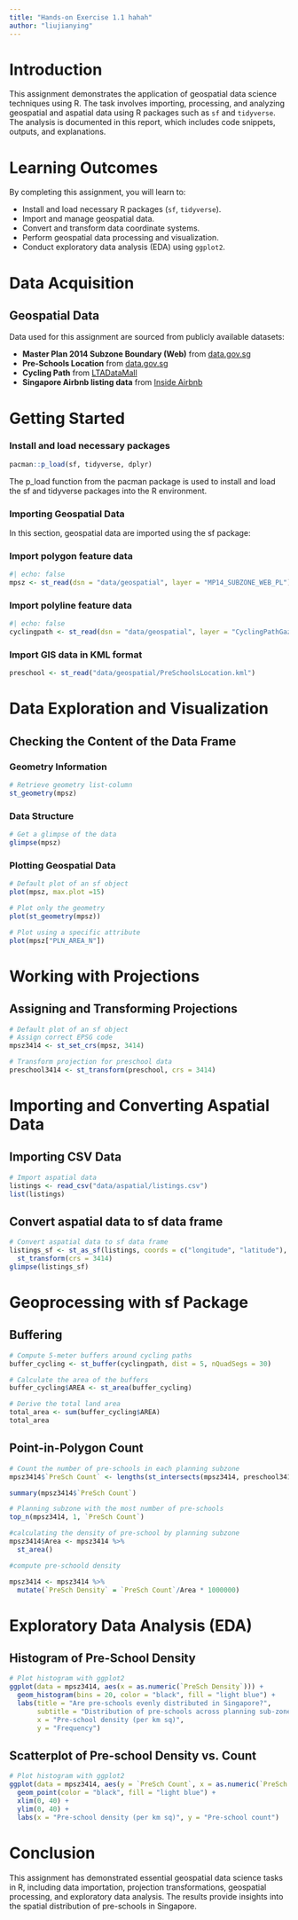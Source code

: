 ```yaml
---
title: "Hands-on Exercise 1.1 hahah"
author: "liujianying"
---
```


# Introduction

This assignment demonstrates the application of geospatial data science techniques using R. The task involves importing, processing, and analyzing geospatial and aspatial data using R packages such as `sf` and `tidyverse`. The analysis is documented in this report, which includes code snippets, outputs, and explanations.

# Learning Outcomes

By completing this assignment, you will learn to:

-   Install and load necessary R packages (`sf`, `tidyverse`).
-   Import and manage geospatial data.
-   Convert and transform data coordinate systems.
-   Perform geospatial data processing and visualization.
-   Conduct exploratory data analysis (EDA) using `ggplot2`.

# Data Acquisition

## Geospatial Data

Data used for this assignment are sourced from publicly available datasets:

-   **Master Plan 2014 Subzone Boundary (Web)** from [data.gov.sg](https://data.gov.sg/)
-   **Pre-Schools Location** from [data.gov.sg](https://data.gov.sg/)
-   **Cycling Path** from [LTADataMall](https://www.lta.gov.sg/content/ltagov/en/industry_innovations/industry_matters/datamall.html)
-   **Singapore Airbnb listing data** from [Inside Airbnb](http://insideairbnb.com/get-the-data.html)

# Getting Started

### Install and load necessary packages

```r

pacman::p_load(sf, tidyverse, dplyr)
```

The p_load function from the pacman package is used to install and load the sf and tidyverse packages into the R environment.

### Importing Geospatial Data

In this section, geospatial data are imported using the sf package:

### Import polygon feature data

```r
#| echo: false
mpsz <- st_read(dsn = "data/geospatial", layer = "MP14_SUBZONE_WEB_PL")

```

### Import polyline feature data

```r
#| echo: false
cyclingpath <- st_read(dsn = "data/geospatial", layer = "CyclingPathGazette")

```

### Import GIS data in KML format

```r

preschool <- st_read("data/geospatial/PreSchoolsLocation.kml")

```

# Data Exploration and Visualization

## Checking the Content of the Data Frame

### Geometry Information

```r

# Retrieve geometry list-column
st_geometry(mpsz)

```

### Data Structure

```r

# Get a glimpse of the data
glimpse(mpsz)
```

### Plotting Geospatial Data

```r

# Default plot of an sf object
plot(mpsz, max.plot =15)

# Plot only the geometry
plot(st_geometry(mpsz))

# Plot using a specific attribute
plot(mpsz["PLN_AREA_N"])

```

# Working with Projections

## Assigning and Transforming Projections

```r

# Default plot of an sf object
# Assign correct EPSG code
mpsz3414 <- st_set_crs(mpsz, 3414)

# Transform projection for preschool data
preschool3414 <- st_transform(preschool, crs = 3414)
```

# Importing and Converting Aspatial Data

## Importing CSV Data

```r

# Import aspatial data
listings <- read_csv("data/aspatial/listings.csv")
list(listings)
```

## Convert aspatial data to sf data frame

```r

# Convert aspatial data to sf data frame
listings_sf <- st_as_sf(listings, coords = c("longitude", "latitude"), crs = 4326) %>%
  st_transform(crs = 3414)
glimpse(listings_sf)
```

# Geoprocessing with sf Package

## Buffering

```r

# Compute 5-meter buffers around cycling paths
buffer_cycling <- st_buffer(cyclingpath, dist = 5, nQuadSegs = 30)

# Calculate the area of the buffers
buffer_cycling$AREA <- st_area(buffer_cycling)

# Derive the total land area
total_area <- sum(buffer_cycling$AREA)
total_area
```

## Point-in-Polygon Count

```r

# Count the number of pre-schools in each planning subzone
mpsz3414$`PreSch Count` <- lengths(st_intersects(mpsz3414, preschool3414))

summary(mpsz3414$`PreSch Count`)

# Planning subzone with the most number of pre-schools
top_n(mpsz3414, 1, `PreSch Count`)

#calculating the density of pre-school by planning subzone
mpsz3414$Area <- mpsz3414 %>%
  st_area()

#compute pre-schoold density 

mpsz3414 <- mpsz3414 %>%
  mutate(`PreSch Density` = `PreSch Count`/Area * 1000000)
```

# Exploratory Data Analysis (EDA)

## Histogram of Pre-School Density

```r

# Plot histogram with ggplot2
ggplot(data = mpsz3414, aes(x = as.numeric(`PreSch Density`))) +
  geom_histogram(bins = 20, color = "black", fill = "light blue") +
  labs(title = "Are pre-schools evenly distributed in Singapore?",
       subtitle = "Distribution of pre-schools across planning sub-zones",
       x = "Pre-school density (per km sq)",
       y = "Frequency")
```

## Scatterplot of Pre-school Density vs. Count

```r

# Plot histogram with ggplot2
ggplot(data = mpsz3414, aes(y = `PreSch Count`, x = as.numeric(`PreSch Density`))) +
  geom_point(color = "black", fill = "light blue") +
  xlim(0, 40) +
  ylim(0, 40) +
  labs(x = "Pre-school density (per km sq)", y = "Pre-school count")

```

# Conclusion

This assignment has demonstrated essential geospatial data science tasks in R, including data importation, projection transformations, geospatial processing, and exploratory data analysis. The results provide insights into the spatial distribution of pre-schools in Singapore.
